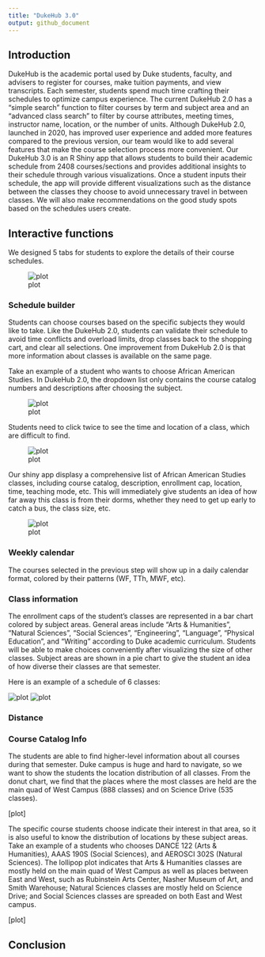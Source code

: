 ```yaml
---
title: "DukeHub 3.0"
output: github_document
---
```


## Introduction

DukeHub is the academic portal used by Duke students, faculty, and advisers to register for courses, make tuition payments, and view transcripts. Each semester, students spend much time crafting their schedules to optimize campus experience. The current DukeHub 2.0 has a “simple search” function to filter courses by term and subject area and an “advanced class search” to filter by course attributes, meeting times, instructor name, location, or the number of units. Although DukeHub 2.0, launched in 2020, has improved user experience and added more features compared to the previous version, our team would like to add several features that make the course selection process more convenient. Our DukeHub 3.0 is an R Shiny app that allows students to build their academic schedule from 2408 courses/sections and provides additional insights to their schedule through various visualizations. Once a student inputs their schedule, the app will provide different visualizations such as the distance between the classes they choose to avoid unnecessary travel in between classes. We will also make recommendations on the good study spots based on the schedules users create.

## Interactive functions
We designed 5 tabs for students to explore the details of their course schedules.

![plot](data/graphics/tab.jpg)

### Schedule builder
Students can choose courses based on the specific subjects they would like to take. Like the DukeHub 2.0, students can validate their schedule to avoid time conflicts and overload limits, drop classes back to the shopping cart, and clear all selections. One improvement from DukeHub 2.0 is that more information about classes is available on the same page. 

Take an example of a student who wants to choose African American Studies. In DukeHub 2.0, the dropdown list only contains the course catalog numbers and descriptions after choosing the subject. 

![plot](data/graphics/dukehub_old1.jpg)

Students need to click twice to see the time and location of a class, which are difficult to find.

![plot](data/graphics/dukehub_old2.jpg)

Our shiny app displasy a comprehensive list of African American Studies classes, including course catalog, description, enrollment cap, location, time, teaching mode, etc. This will immediately give students an idea of how far away this class is from their dorms, whether they need to get up early to catch a bus, the class size, etc.

![plot](data/graphics/newapp_aaas.jpg)


### Weekly calendar
The courses selected in the previous step will show up in a daily calendar format, colored by their patterns (WF, TTh, MWF, etc).

### Class information
The enrollment caps of the student’s classes are represented in a bar chart colored by subject areas. General areas include "Arts & Humanities", "Natural Sciences", "Social Sciences", "Engineering",  "Language",  "Physical Education", and "Writing" according to Duke academic curriculum. Students will be able to make choices conveniently after visualizing the size of other classes. Subject areas are shown in a pie chart to give the student an idea of how diverse their classes are that semester.

Here is an example of a schedule of 6 classes:

![plot](data/graphics/bar_chart.jpg)
![plot](data/graphics/pie_chart.jpg)

### Distance

### Course Catalog Info
The students are able to find higher-level information about all courses during that semester. Duke campus is huge and hard to navigate, so we want to show the students the location distribution of all classes. From the donut chart, we find that the places where the most classes are held are the main quad of West Campus (888 classes) and on Science Drive (535 classes). 

[plot]

The specific course students choose indicate their interest in that area, so it is also useful to know the distribution of locations by these subject areas. Take an example of a students who chooses DANCE 122 (Arts & Humanities), AAAS 190S (Social Sciences), and AEROSCI 302S (Natural Sciences). The lollipop plot indicates that Arts & Humanities classes are mostly held on the main quad of West Campus as well as places between East and West, such as Rubinstein Arts Center, Nasher Museum of Art, and Smith Warehouse; Natural Sciences classes are mostly held on Science Drive; and Social Sciences classes are spreaded on both East and West campus.

[plot]

## Conclusion
